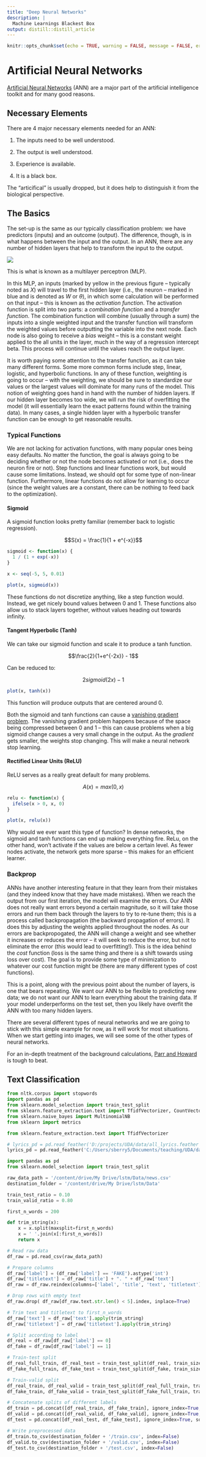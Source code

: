 ```yaml
---
title: "Deep Neural Networks"
description: |
  Machine Learnings Blackest Box
output: distill::distill_article
---
```


```r
knitr::opts_chunk$set(echo = TRUE, warning = FALSE, message = FALSE, error = FALSE)
```

# Artificial Neural Networks

<a href="https://towardsdatascience.com/everything-you-need-to-know-about-neural-networks-and-backpropagation-machine-learning-made-easy-e5285bc2be3a">Artificial Neural Networks</a> (ANN) are a major part of the artificial intelligence toolkit and for many good reasons.

## Necessary Elements

There are 4 major necessary elements needed for an ANN:

1.  The inputs need to be well understood.

2.  The output is well understood.

3.  Experience is available.

4.  It is a black box.

<aside>
The "articifical" is usually dropped, but it does help to distinguish it from the biological perspective.
</aside>

## The Basics 

The set-up is the same as our typically classification problem: we have predictors (inputs) and an outcome (output). The difference, though, is in what happens between the input and the output. In an ANN, there are any number of hidden layers that help to transform the input to the output. 

![](nnImage.png)

This is what is known as a multilayer perceptron (MLP).

In this MLP, an inputs (marked by yellow in the previous figure -- typically noted as *X*) will travel to the first hidden layer (i.e., the neuron -- marked in blue and is denoted as *W* or $\theta$), in which some calculation will be performed on that input -- this is known as the *activation function*. The activation function is split into two parts: a *combination function* and a *transfer function*. The combination function will combine (usually through a sum) the inputs into a single weighted input and the transfer function will transform the weighted values before outputting the variable into the next node. Each node is also going to receive a *bias* weight -- this is a constant weight applied to the all units in the layer, much in the way of a regression intercept beta. This process will continue until the values reach the output layer.

It is worth paying some attention to the transfer function, as it can take many different forms. Some more common forms include step, linear, logistic, and hyperbolic functions. In any of these function, weighting is going to occur -- with the weighting, we should be sure to standardize our values or the largest values will dominate for many runs of the model. This notion of weighting goes hand in hand with the number of hidden layers. If our hidden layer becomes too wide, we will run the risk of overfitting the model (it will essentially learn the exact patterns found within the training data). In many cases, a single hidden layer with a hyperbolic transfer function can be enough to get reasonable results.

### Typical Functions

We are not lacking for activation functions, with many popular ones being easy defaults. No matter the function, the goal is always going to be deciding whether or not the node becomes activated or not (i.e., does the neuron fire or not). Step functions and linear functions work, but would cause some limitations. Instead, we should opt for some type of non-linear function. Furthermore, linear functions do not allow for learning to occur (since the weight values are a constant, there can be nothing to feed back to the optimization).

#### Sigmoid

A sigmoid function looks pretty familiar (remember back to logistic regression).

$$S(x) = \frac{1}{1 + e^{-x}}$$

```r
sigmoid <- function(x) {
  1 / (1 + exp(-x))
}

x <- seq(-5, 5, 0.01)

plot(x, sigmoid(x))
```

These functions do not discretize anything, like a step function would. Instead, we get nicely bound values between 0 and 1. These functions also allow us to stack layers together, without values heading out towards infinity.

#### Tangent Hyperbolic (Tanh)

We can take our sigmoid function and scale it to produce a tanh function.

$$\frac{2}{1+e^{-2x}} - 1$$

Can be reduced to:

$$2sigmoid(2x) - 1$$

```r
plot(x, tanh(x))
```

This function will produce outputs that are centered around 0.

Both the sigmoid and tanh functions can cause a <a href="https://en.wikipedia.org/wiki/Vanishing_gradient_problem">vanishing gradient problem</a>. The vanishing gradient problem happens because of the space being compressed between 0 and 1 -- this can cause problems when a big sigmoid change causes a very small change in the output. As the *gradient* gets smaller, the weights stop changing. This will make a neural network stop learning.

#### Rectified Linear Units (ReLU)

ReLU serves as a really great default for many problems.

$$A(x) = max(0, x)$$

```r
relu <- function(x) {
  ifelse(x > 0, x, 0)
}

plot(x, relu(x))
```

Why would we ever want this type of function? In dense networks, the sigmoid and tanh functions can end up making everything fire. ReLu, on the other hand, won't activate if the values are below a certain level. As fewer nodes activate, the network gets more sparse -- this makes for an efficient learner.

### Backprop

ANNs have another interesting feature in that they learn from their mistakes (and they indeed know that they have made mistakes). When we reach the output from our first iteration, the model will examine the errors. Our ANN does not really want errors beyond a certain magnitude, so it will take those errors and run them back through the layers to try to re-tune them; this is a process called backpropagation (the backward propagation of errors). It does this by adjusting the weights applied throughout the nodes. As our errors are backpropogated, the ANN will change a weight and see whether it increases or reduces the error -- it will seek to reduce the error, but not to eliminate the error (this would lead to overfitting!). This is the idea behind the *cost* function (loss is the same thing and there is a shift towards using loss over cost). The goal is to provide some type of minimization to whatever our cost function might be (there are many different types of cost functions).

This is a point, along with the previous point about the number of layers, is one that bears repeating. We want our ANN to be flexible to predicting new data; we do not want our ANN to learn everything about the training data. If your model underperforms on the test set, then you likely have overfit the ANN with too many hidden layers. 

There are several different types of neural networks and we are going to stick with this simple example for now, as it will work for most situations. When we start getting into images, we will see some of the other types of neural networks.

For an in-depth treatment of the background calculations, <a href="https://arxiv.org/pdf/1802.01528.pdf">Parr and Howard</a> is tough to beat.

## Text Classification

```python
from nltk.corpus import stopwords
import pandas as pd
from sklearn.model_selection import train_test_split
from sklearn.feature_extraction.text import TfidfVectorizer, CountVectorizer
from sklearn.naive_bayes import MultinomialNB
from sklearn import metrics

from sklearn.feature_extraction.text import TfidfVectorizer

# lyrics_pd = pd.read_feather('D:/projects/UDA/data/all_lyrics.feather')
lyrics_pd = pd.read_feather('C:/Users/sberry5/Documents/teaching/UDA/data/all_lyrics.feather')
```


```python
import pandas as pd
from sklearn.model_selection import train_test_split

raw_data_path = '/content/drive/My Drive/lstm/Data/news.csv'
destination_folder = '/content/drive/My Drive/lstm/Data'

train_test_ratio = 0.10
train_valid_ratio = 0.80

first_n_words = 200

def trim_string(x):
    x = x.split(maxsplit=first_n_words)
    x = ' '.join(x[:first_n_words])
    return x
```


```python
# Read raw data
df_raw = pd.read_csv(raw_data_path)

# Prepare columns
df_raw['label'] = (df_raw['label'] == 'FAKE').astype('int')
df_raw['titletext'] = df_raw['title'] + ". " + df_raw['text']
df_raw = df_raw.reindex(columns=['label', 'title', 'text', 'titletext'])

# Drop rows with empty text
df_raw.drop( df_raw[df_raw.text.str.len() < 5].index, inplace=True)

# Trim text and titletext to first_n_words
df_raw['text'] = df_raw['text'].apply(trim_string)
df_raw['titletext'] = df_raw['titletext'].apply(trim_string) 

# Split according to label
df_real = df_raw[df_raw['label'] == 0]
df_fake = df_raw[df_raw['label'] == 1]

# Train-test split
df_real_full_train, df_real_test = train_test_split(df_real, train_size = train_test_ratio, random_state = 1)
df_fake_full_train, df_fake_test = train_test_split(df_fake, train_size = train_test_ratio, random_state = 1)

# Train-valid split
df_real_train, df_real_valid = train_test_split(df_real_full_train, train_size = train_valid_ratio, random_state = 1)
df_fake_train, df_fake_valid = train_test_split(df_fake_full_train, train_size = train_valid_ratio, random_state = 1)

# Concatenate splits of different labels
df_train = pd.concat([df_real_train, df_fake_train], ignore_index=True, sort=False)
df_valid = pd.concat([df_real_valid, df_fake_valid], ignore_index=True, sort=False)
df_test = pd.concat([df_real_test, df_fake_test], ignore_index=True, sort=False)

# Write preprocessed data
df_train.to_csv(destination_folder + '/train.csv', index=False)
df_valid.to_csv(destination_folder + '/valid.csv', index=False)
df_test.to_csv(destination_folder + '/test.csv', index=False)
```

